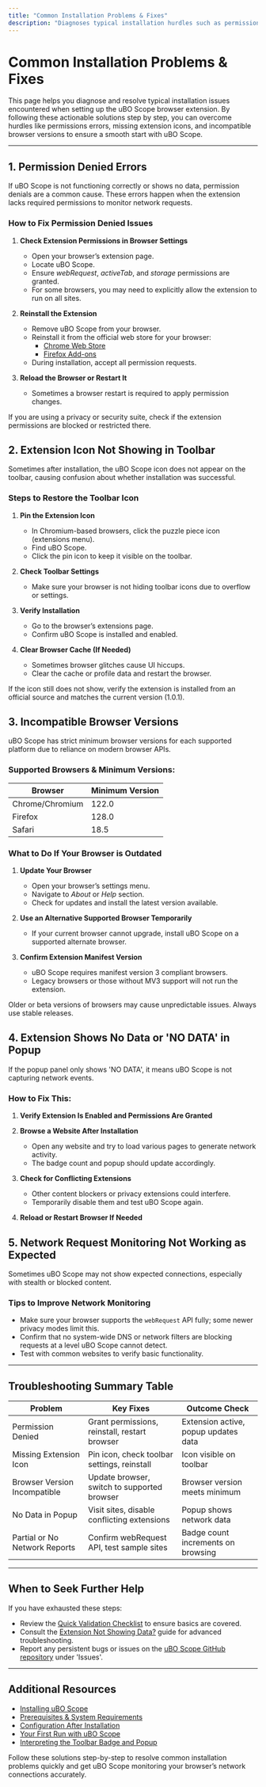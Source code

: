 ```yaml
---
title: "Common Installation Problems & Fixes"
description: "Diagnoses typical installation hurdles such as permission denials, missing extension icon, or incompatible browser versions, and provides stepwise solutions for overcoming them."
---
```


# Common Installation Problems & Fixes

This page helps you diagnose and resolve typical installation issues encountered when setting up the uBO Scope browser extension. By following these actionable solutions step by step, you can overcome hurdles like permissions errors, missing extension icons, and incompatible browser versions to ensure a smooth start with uBO Scope.

---

## 1. Permission Denied Errors

If uBO Scope is not functioning correctly or shows no data, permission denials are a common cause. These errors happen when the extension lacks required permissions to monitor network requests.

### How to Fix Permission Denied Issues

1. **Check Extension Permissions in Browser Settings**
   - Open your browser’s extension page.
   - Locate uBO Scope.
   - Ensure _webRequest_, _activeTab_, and _storage_ permissions are granted.
   - For some browsers, you may need to explicitly allow the extension to run on all sites.

2. **Reinstall the Extension**
   - Remove uBO Scope from your browser.
   - Reinstall it from the official web store for your browser:
     - [Chrome Web Store](https://chromewebstore.google.com/detail/ubo-scope/bbdpgcaljkaaigfcomhidmneffjjjfgp)
     - [Firefox Add-ons](https://addons.mozilla.org/firefox/addon/ubo-scope/)
   - During installation, accept all permission requests.

3. **Reload the Browser or Restart It**
   - Sometimes a browser restart is required to apply permission changes.

<Tip>
If you are using a privacy or security suite, check if the extension permissions are blocked or restricted there.
</Tip>

## 2. Extension Icon Not Showing in Toolbar

Sometimes after installation, the uBO Scope icon does not appear on the toolbar, causing confusion about whether installation was successful.

### Steps to Restore the Toolbar Icon

1. **Pin the Extension Icon**
   - In Chromium-based browsers, click the puzzle piece icon (extensions menu).
   - Find uBO Scope.
   - Click the pin icon to keep it visible on the toolbar.

2. **Check Toolbar Settings**
   - Make sure your browser is not hiding toolbar icons due to overflow or settings.

3. **Verify Installation**
   - Go to the browser’s extensions page.
   - Confirm uBO Scope is installed and enabled.

4. **Clear Browser Cache (If Needed)**
   - Sometimes browser glitches cause UI hiccups.
   - Clear the cache or profile data and restart the browser.

<Warning>
If the icon still does not show, verify the extension is installed from an official source and matches the current version (1.0.1).
</Warning>

## 3. Incompatible Browser Versions

uBO Scope has strict minimum browser versions for each supported platform due to reliance on modern browser APIs.

### Supported Browsers & Minimum Versions:

| Browser           | Minimum Version |
|-------------------|-----------------|
| Chrome/Chromium   | 122.0           |
| Firefox           | 128.0           |
| Safari            | 18.5            |

### What to Do If Your Browser is Outdated

1. **Update Your Browser**
   - Open your browser’s settings menu.
   - Navigate to _About_ or _Help_ section.
   - Check for updates and install the latest version available.

2. **Use an Alternative Supported Browser Temporarily**
   - If your current browser cannot upgrade, install uBO Scope on a supported alternate browser.

3. **Confirm Extension Manifest Version**
   - uBO Scope requires manifest version 3 compliant browsers.
   - Legacy browsers or those without MV3 support will not run the extension.

<Note>
Older or beta versions of browsers may cause unpredictable issues. Always use stable releases.
</Note>

## 4. Extension Shows No Data or 'NO DATA' in Popup

If the popup panel only shows 'NO DATA', it means uBO Scope is not capturing network events.

### How to Fix This:

1. **Verify Extension Is Enabled and Permissions Are Granted**
2. **Browse a Website After Installation**
   - Open any website and try to load various pages to generate network activity.
   - The badge count and popup should update accordingly.

3. **Check for Conflicting Extensions**
   - Other content blockers or privacy extensions could interfere.
   - Temporarily disable them and test uBO Scope again.

4. **Reload or Restart Browser If Needed**

## 5. Network Request Monitoring Not Working as Expected

Sometimes uBO Scope may not show expected connections, especially with stealth or blocked content.

### Tips to Improve Network Monitoring

- Make sure your browser supports the `webRequest` API fully; some newer privacy modes limit this.
- Confirm that no system-wide DNS or network filters are blocking requests at a level uBO Scope cannot detect.
- Test with common websites to verify basic functionality.

---

## Troubleshooting Summary Table

| Problem                         | Key Fixes                                        | Outcome Check                            |
|---------------------------------|-------------------------------------------------|-----------------------------------------|
| Permission Denied                | Grant permissions, reinstall, restart browser   | Extension active, popup updates data   |
| Missing Extension Icon          | Pin icon, check toolbar settings, reinstall     | Icon visible on toolbar                 |
| Browser Version Incompatible    | Update browser, switch to supported browser     | Browser version meets minimum          |
| No Data in Popup                | Visit sites, disable conflicting extensions    | Popup shows network data                |
| Partial or No Network Reports  | Confirm webRequest API, test sample sites       | Badge count increments on browsing      |

---

## When to Seek Further Help

If you have exhausted these steps:
- Review the [Quick Validation Checklist](/getting-started/first-steps-usage/quick-validation-steps) to ensure basics are covered.
- Consult the [Extension Not Showing Data?](/getting-started/troubleshooting/extension-not-showing-data) guide for advanced troubleshooting.
- Report any persistent bugs or issues on the [uBO Scope GitHub repository](https://github.com/gorhill/uBO-Scope) under 'Issues'.

---

## Additional Resources

- [Installing uBO Scope](https://github.com/gorhill/uBO-Scope/blob/main/getting-started/installation-setup/installing-extension.md)
- [Prerequisites & System Requirements](https://github.com/gorhill/uBO-Scope/blob/main/getting-started/installation-setup/prerequisites-requirements.md)
- [Configuration After Installation](https://github.com/gorhill/uBO-Scope/blob/main/getting-started/installation-setup/initial-configuration.md)
- [Your First Run with uBO Scope](https://github.com/gorhill/uBO-Scope/blob/main/getting-started/first-steps-usage/first-run-experience.md)
- [Interpreting the Toolbar Badge and Popup](https://github.com/gorhill/uBO-Scope/blob/main/getting-started/first-steps-usage/interpreting-results.md)


<Check>
Follow these solutions step-by-step to resolve common installation problems quickly and get uBO Scope monitoring your browser’s network connections accurately.
</Check>
